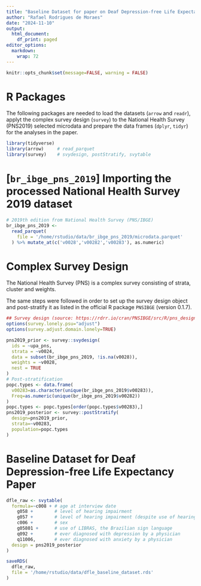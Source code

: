 ```yaml
---
title: "Baseline Dataset for paper on Deaf Depression-free Life Expectancy"
author: "Rafael Rodrigues de Moraes"
date: "2024-11-10"
output:
  html_document:
    df_print: paged
editor_options: 
  markdown: 
    wrap: 72
---
```


```r
knitr::opts_chunk$set(message=FALSE, warning = FALSE)
```

# R Packages

The following packages are needed to load the datasets (`arrow` and
`readr`), applyt the complex survey design (`survey`) to the 
National Health Survey (PNS2019) selected microdata and
prepare the data frames (`dplyr`, `tidyr`) for the analyses in the
paper.

```r
library(tidyverse)
library(arrow)     # read_parquet
library(survey)    # svydesign, postStratify, svytable
```

# [`br_ibge_pns_2019`] Importing the processed National Health Survey 2019 dataset

```r
# 2019th edition from National Health Survey (PNS/IBGE)
br_ibge_pns_2019 <- 
  read_parquet(
    file = '/home/rstudio/data/br_ibge_pns_2019/microdata.parquet'
  ) %>% mutate_at(c('v0028','v00282','v00283'), as.numeric)
```

# Complex Survey Design

The National Health Survey (PNS) is a complex survey consisting of
strata, cluster and weights.

The same steps were followed in order to set up the survey design object
and post-stratify it as listed in the official R package `PNSIBGE`
(version 0.1.7).

```r
## Survey design (source: https://rdrr.io/cran/PNSIBGE/src/R/pns_design.R, accessed on September, 2nd 2022)
options(survey.lonely.psu="adjust")
options(survey.adjust.domain.lonely=TRUE)

pns2019_prior <- survey::svydesign(
  ids = ~upa_pns, 
  strata = ~v0024, 
  data = subset(br_ibge_pns_2019, !is.na(v0028)), 
  weights = ~v0028, 
  nest = TRUE
)
# Post-stratification
popc.types <- data.frame( 
  v00283=as.character(unique(br_ibge_pns_2019$v00283)), 
  Freq=as.numeric(unique(br_ibge_pns_2019$v00282))
)
popc.types <- popc.types[order(popc.types$v00283),]
pns2019_posterior <- survey::postStratify(
  design=pns2019_prior, 
  strata=~v00283, 
  population=popc.types
)
```

# Baseline Dataset for Deaf Depression-free Life Expectancy Paper

```r
dfle_raw <- svytable(
  formula=~c008 + # age at interview date
    g058 +        # level of hearing impairment
    g057 +        # level of hearing impairment (despite use of hearing devices)
    c006 +        # sex 
    g05801 +      # use of LIBRAS, the Brazilian sign language
    q092 +        # ever diagnosed with depression by a physician
    q11006,       # ever diagnosed with anxiety by a physician
  design = pns2019_posterior
)
```

```r
saveRDS(
  dfle_raw, 
  file = '/home/rstudio/data/dfle_baseline_dataset.rds'
)
```
